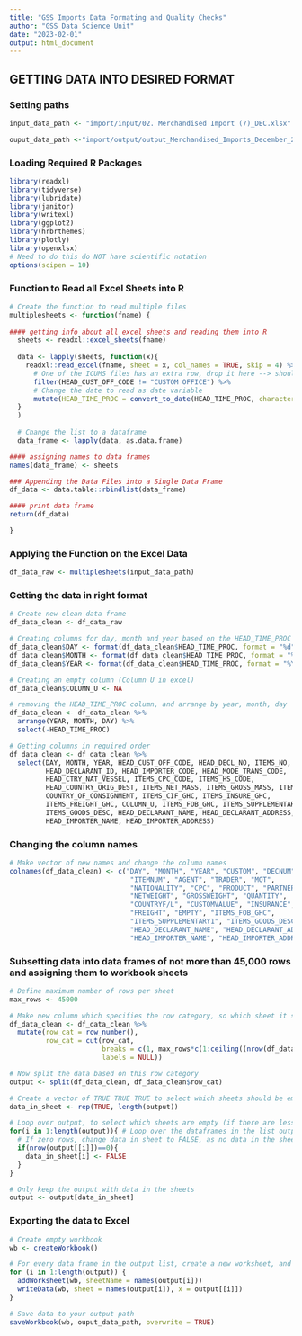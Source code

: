 ```yaml
---
title: "GSS Imports Data Formating and Quality Checks"
author: "GSS Data Science Unit"
date: "2023-02-01"
output: html_document
---
```


## GETTING DATA INTO DESIRED FORMAT

### Setting paths

```r
input_data_path <- "import/input/02. Merchandised Import (7)_DEC.xlsx"

ouput_data_path <-"import/output/output_Merchandised_Imports_December_2022.xlsx"
```

### Loading Required R Packages

```r
library(readxl)    
library(tidyverse)
library(lubridate)
library(janitor)
library(writexl)
library(ggplot2)
library(hrbrthemes)
library(plotly)
library(openxlsx)
# Need to do this do NOT have scientific notation
options(scipen = 10)
```

### Function to Read all Excel Sheets into R

```r
# Create the function to read multiple files
multiplesheets <- function(fname) {
   
#### getting info about all excel sheets and reading them into R
  sheets <- readxl::excel_sheets(fname)
  
  data <- lapply(sheets, function(x){
    readxl::read_excel(fname, sheet = x, col_names = TRUE, skip = 4) %>% 
      # One of the ICUMS files has an extra row, drop it here --> should not be necessary
      filter(HEAD_CUST_OFF_CODE != "CUSTOM OFFICE") %>%
      # Change the date to read as date variable
      mutate(HEAD_TIME_PROC = convert_to_date(HEAD_TIME_PROC, character_fun = lubridate::dmy))
  }
  )
  
  # Change the list to a dataframe
  data_frame <- lapply(data, as.data.frame)

#### assigning names to data frames
names(data_frame) <- sheets

### Appending the Data Files into a Single Data Frame
df_data <- data.table::rbindlist(data_frame)

#### print data frame
return(df_data)

}

```
  

### Applying the Function on the Excel Data

```r

df_data_raw <- multiplesheets(input_data_path)

```

### Getting the data in right format

```r
# Create new clean data frame
df_data_clean <- df_data_raw

# Creating columns for day, month and year based on the HEAD_TIME_PROC column
df_data_clean$DAY <- format(df_data_clean$HEAD_TIME_PROC, format = "%d")
df_data_clean$MONTH <- format(df_data_clean$HEAD_TIME_PROC, format = "%m")
df_data_clean$YEAR <- format(df_data_clean$HEAD_TIME_PROC, format = "%Y")

# Creating an empty column (Column U in excel)
df_data_clean$COLUMN_U <- NA

# removing the HEAD_TIME_PROC column, and arrange by year, month, day
df_data_clean <- df_data_clean %>% 
  arrange(YEAR, MONTH, DAY) %>% 
  select(-HEAD_TIME_PROC)

# Getting columns in required order
df_data_clean <- df_data_clean %>% 
  select(DAY, MONTH, YEAR, HEAD_CUST_OFF_CODE, HEAD_DECL_NO, ITEMS_NO,	
         HEAD_DECLARANT_ID, HEAD_IMPORTER_CODE, HEAD_MODE_TRANS_CODE, 
         HEAD_CTRY_NAT_VESSEL, ITEMS_CPC_CODE, ITEMS_HS_CODE, 
         HEAD_COUNTRY_ORIG_DEST, ITEMS_NET_MASS, ITEMS_GROSS_MASS, ITEMS_QTY, 
         COUNTRY_OF_CONSIGNMENT, ITEMS_CIF_GHC, ITEMS_INSURE_GHC, 
         ITEMS_FREIGHT_GHC, COLUMN_U, ITEMS_FOB_GHC, ITEMS_SUPPLEMENTARY1, 
         ITEMS_GOODS_DESC, HEAD_DECLARANT_NAME, HEAD_DECLARANT_ADDRESS, 
         HEAD_IMPORTER_NAME, HEAD_IMPORTER_ADDRESS)

```

### Changing the column names

```r
# Make vector of new names and change the column names
colnames(df_data_clean) <- c("DAY", "MONTH", "YEAR", "CUSTOM", "DECNUM", 
                              "ITEMNUM", "AGENT", "TRADER", "MOT",
                              "NATIONALITY", "CPC", "PRODUCT", "PARTNER", 
                              "NETWEIGHT", "GROSSWEIGHT", "QUANTITY", 
                              "COUNTRYF/L", "CUSTOMVALUE", "INSURANCE", 
                              "FREIGHT", "EMPTY", "ITEMS_FOB_GHC",
                              "ITEMS_SUPPLEMENTARY1", "ITEMS_GOODS_DESC",
                              "HEAD_DECLARANT_NAME", "HEAD_DECLARANT_ADDRESS",
                              "HEAD_IMPORTER_NAME", "HEAD_IMPORTER_ADDRESS")

```


### Subsetting data into data frames of not more than 45,000 rows and assigning them to workbook sheets

```r
# Define maximum number of rows per sheet
max_rows <- 45000

# Make new column which specifies the row category, so which sheet it should be on
df_data_clean <- df_data_clean %>% 
  mutate(row_cat = row_number(),
         row_cat = cut(row_cat, 
                       breaks = c(1, max_rows*c(1:ceiling((nrow(df_data_clean)/max_rows)), Inf) + 1), 
                       labels = NULL))

# Now split the data based on this row category
output <- split(df_data_clean, df_data_clean$row_cat)

# Create a vector of TRUE TRUE TRUE to select which sheets should be empty or not
data_in_sheet <- rep(TRUE, length(output))

# Loop over output, to select which sheets are empty (if there are less than the indicated max rows)
for(i in 1:length(output)){ # Loop over the dataframes in the list output
  # If zero rows, change data in sheet to FALSE, as no data in the sheet
  if(nrow(output[[i]])==0){
    data_in_sheet[i] <- FALSE
  }
}

# Only keep the output with data in the sheets
output <- output[data_in_sheet]
```

### Exporting the data to Excel

```r
# Create empty workbook
wb <- createWorkbook()

# For every data frame in the output list, create a new worksheet, and write the data to the worksheet
for (i in 1:length(output)) {
  addWorksheet(wb, sheetName = names(output[i]))
  writeData(wb, sheet = names(output[i]), x = output[[i]])
}

# Save data to your output path
saveWorkbook(wb, ouput_data_path, overwrite = TRUE)

```

